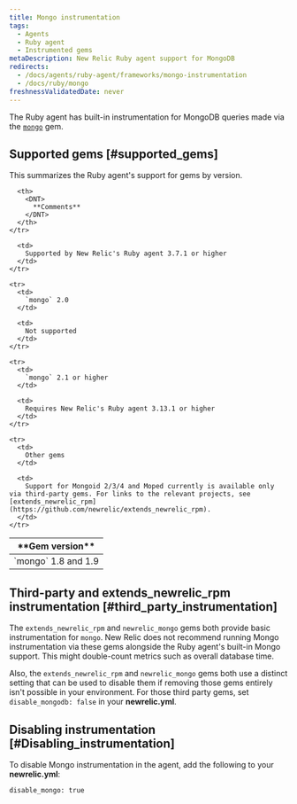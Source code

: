 ```yaml
---
title: Mongo instrumentation
tags:
  - Agents
  - Ruby agent
  - Instrumented gems
metaDescription: New Relic Ruby agent support for MongoDB
redirects:
  - /docs/agents/ruby-agent/frameworks/mongo-instrumentation
  - /docs/ruby/mongo
freshnessValidatedDate: never
---
```


The Ruby agent has built-in instrumentation for MongoDB queries made via the [`mongo`](https://rubygems.org/gems/mongo "Link opens in a new window") gem.

## Supported gems [#supported_gems]

This summarizes the Ruby agent's support for gems by version.

<table>
  <thead>
    <tr>
      <th style={{ width: "200px" }}>
        <DNT>
          **Gem version**
        </DNT>
      </th>

      <th>
        <DNT>
          **Comments**
        </DNT>
      </th>
    </tr>
  </thead>

  <tbody>
    <tr>
      <td>
        `mongo` 1.8 and 1.9
      </td>

      <td>
        Supported by New Relic's Ruby agent 3.7.1 or higher
      </td>
    </tr>

    <tr>
      <td>
        `mongo` 2.0
      </td>

      <td>
        Not supported
      </td>
    </tr>

    <tr>
      <td>
        `mongo` 2.1 or higher
      </td>

      <td>
        Requires New Relic's Ruby agent 3.13.1 or higher
      </td>
    </tr>

    <tr>
      <td>
        Other gems
      </td>

      <td>
        Support for Mongoid 2/3/4 and Moped currently is available only via third-party gems. For links to the relevant projects, see [extends_newrelic_rpm](https://github.com/newrelic/extends_newrelic_rpm).
      </td>
    </tr>
  </tbody>
</table>

## Third-party and extends_newrelic_rpm instrumentation [#third_party_instrumentation]

The `extends_newrelic_rpm` and `newrelic_mongo` gems both provide basic instrumentation for `mongo`. New Relic does not recommend running Mongo instrumentation via these gems alongside the Ruby agent's built-in Mongo support. This might double-count metrics such as overall database time.

Also, the `extends_newrelic_rpm` and `newrelic_mongo` gems both use a distinct setting that can be used to disable them if removing those gems entirely isn't possible in your environment. For those third party gems, set `disable_mongodb: false` in your <DNT>**newrelic.yml**</DNT>.

## Disabling instrumentation [#Disabling_instrumentation]

To disable Mongo instrumentation in the agent, add the following to your <DNT>**newrelic.yml**</DNT>:

```
disable_mongo: true
```
